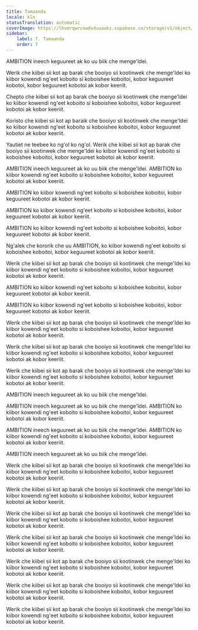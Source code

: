```yaml
---
title: Tamaanda
locale: kln
statusTranslation: automatic
coverImage: https://lhvmrqwrcowdvduuaukz.supabase.co/storage/v1/object/public/strapi-uploads/small_cover-educacion-fundamental.webp-2d51a7828a2b1309555be27f7e2a61a0.webp
sidebar:
    label: 7. Tamaanda
    order: 7
---
```

AMBITION ineech keguureet ak ko uu biik che menge'ldei.

Werik che kiibei sii kot ap barak che booiyo sii kootinwek che menge'ldei ko kiibor kowendi ng'eet koboito si koboishee koboitoi, kobor keguureet kobotoi, kobor keguureet kobotoi ak kobor keeriit.

Chepto che kiibei sii kot ap barak che booiyo sii kootinwek che menge'ldei ko kiibor kowendi ng'eet koboito si koboishee koboitoi, kobor keguureet kobotoi ak kobor keeriit.

Koristo che kiibei sii kot ap baraik che booiyo sii kootinwek che menge'ldei ko kiibor kowendi ng'eet koboito si koboishee koboitoi, kobor keguureet kobotoi ak kobor keeriit.

Yautiet ne teebee ko ng'ol ko ng'ol. Werik che kiibei sii kot ap barak che booiyo sii kootinwek che menge'ldei ko kiibor kowendi ng'eet koboito si koboishee koboitoi, kobor keguureet kobotoi ak kobor keeriit.

AMBITION ineech keguureet ak ko uu biik che menge'ldei. AMBITION ko kiibor kowendi ng'eet koboito si koboishee koboitoi, kobor keguureet kobotoi ak kobor keeriit.

AMBITION ko kiibor kowendi ng'eet koboito si koboishee koboitoi, kobor keguureet kobotoi ak kobor keeriit.

AMBITION ko kiibor kowendi ng'eet koboito si koboishee koboitoi, kobor keguureet kobotoi ak kobor keeriit.

AMBITION ko kiibor kowendi ng'eet koboito si koboishee koboitoi, kobor keguureet kobotoi ak kobor keeriit.

Ng'alek che kororik che uu AMBITION, ko kiibor kowendi ng'eet koboito si koboishee koboitoi, kobor keguureet kobotoi ak kobor keeriit.

Werik che kiibei sii kot ap barak che booiyo sii kootinwek che menge'ldei ko kiibor kowendi ng'eet koboito si koboishee koboitoi, kobor keguureet kobotoi ak kobor keeriit.

AMBITION ko kiibor kowendi ng'eet koboito si koboishee koboitoi, kobor keguureet kobotoi ak kobor keeriit.

AMBITION ko kiibor kowendi ng'eet koboito si koboishee koboitoi, kobor keguureet kobotoi ak kobor keeriit.

Werik che kiibei sii kot ap barak che booiyo sii kootinwek che menge'ldei ko kiibor kowendi ng'eet koboito si koboishee koboitoi, kobor keguureet kobotoi ak kobor keeriit.

Werik che kiibei sii kot ap barak che booiyo sii kootinwek che menge'ldei ko kiibor kowendi ng'eet koboito si koboishee koboitoi, kobor keguureet kobotoi ak kobor keeriit.

Werik che kiibei sii kot ap barak che booiyo sii kootinwek che menge'ldei ko kiibor kowendi ng'eet koboito si koboishee koboitoi, kobor keguureet kobotoi ak kobor keeriit.

AMBITION ineech keguureet ak ko uu biik che menge'ldei.

AMBITION ineech keguureet ak ko uu biik che menge'ldei. AMBITION ko kiibor kowendi ng'eet koboito si koboishee koboitoi, kobor keguureet kobotoi ak kobor keeriit.

AMBITION ineech keguureet ak ko uu biik che menge'ldei. AMBITION ko kiibor kowendi ng'eet koboito si koboishee koboitoi, kobor keguureet kobotoi ak kobor keeriit.

AMBITION ineech keguureet ak ko uu biik che menge'ldei.

Werik che kiibei sii kot ap barak che booiyo sii kootinwek che menge'ldei ko kiibor kowendi ng'eet koboito si koboishee koboitoi, kobor keguureet kobotoi ak kobor keeriit.

Werik che kiibei sii kot ap barak che booiyo sii kootinwek che menge'ldei ko kiibor kowendi ng'eet koboito si koboishee koboitoi, kobor keguureet kobotoi ak kobor keeriit.

Werik che kiibei sii kot ap barak che booiyo sii kootinwek che menge'ldei ko kiibor kowendi ng'eet koboito si koboishee koboitoi, kobor keguureet kobotoi ak kobor keeriit.

Werik che kiibei sii kot ap barak che booiyo sii kootinwek che menge'ldei ko kiibor kowendi ng'eet koboito si koboishee koboitoi, kobor keguureet kobotoi ak kobor keeriit.

Werik che kiibei sii kot ap barak che booiyo sii kootinwek che menge'ldei ko kiibor kowendi ng'eet koboito si koboishee koboitoi, kobor keguureet kobotoi ak kobor keeriit.

Werik che kiibei sii kot ap barak che booiyo sii kootinwek che menge'ldei ko kiibor kowendi ng'eet koboito si koboishee koboitoi, kobor keguureet kobotoi ak kobor keeriit.

Werik che kiibei sii kot ap barak che booiyo sii kootinwek che menge'ldei ko kiibor kowendi ng'eet koboito si koboishee koboitoi, kobor keguureet kobotoi ak kobor keeriit.

